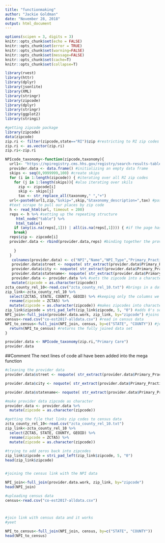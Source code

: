 ```yaml
---
title: "functionmaking"
author: "Jackie Goldman"
date: "November 28, 2018"
output: html_document
---
```


```r
options(scipen = 3, digits = 3)
knitr::opts_chunk$set(echo = FALSE)
knitr::opts_chunk$set(error = TRUE)
knitr::opts_chunk$set(warning=FALSE)
knitr::opts_chunk$set(message=FALSE)
knitr::opts_chunk$set(cache=T)
knitr::opts_chunk$set(collapse=T)
```

```r
library(rvest)
library(httr)
library(dplyr)
library(jsonlite)
library(XML)
library(stringr)
library(zipcode)
library(dplyr)
library(stringr)
library(ggplot2)
library(stringi)
```


```r
#getting zipcode package
library(zipcode)
data(zipcode)
zip.ri <- filter(zipcode,state=="RI")$zip #restricting to RI zip codes
zip.ri <- as.vector(zip.ri)
zip.ri<-zip.ri
```

```r
NPIcode_taxonomy<-function(zipcode,taxonomy){
  url1<- "https://npiregistry.cms.hhs.gov/registry/search-results-table?addressType=ANY&postal_code=" #setting the url to scrape from
  provider.data <- data.frame() #initializing an empty data frame
  skips <- seq(0,9999999,100) #create skips
  for (i in 1:length(zipcode)) { #iterating over all RI zip codes
    for (j in 1:length(skips)){ #also iterating over skils
      zip <- zipcode[i]
      skip <- skips[j]
      tax <- str_replace_all(taxonomy," ","+")
  url<-paste0(url1,zip,"&skip=",skip,"&taxonomy_description=",tax) #pasting the url, with the rhode island zip code and including the skips
  #text scrape to pull our places by zip code
  h <- read_html(url, timeout = 200)
  reps <- h %>% #setting up the repeating structure
     html_node("table") %>%
     html_table()
    if (any(is.na(reps[,1])) | all(is.na(reps[,1]))) { #if the page has no physicians, move to next zip code
    break}
  reps$zip <- zipcode[i]
  provider.data <- rbind(provider.data,reps) #binding together the provider data and reps data
  
    }
  }
   colnames(provider.data) <- c("NPI","Name","NPI_Type","Primary_Practice_Address","Phone","Primary_Taxonomy","zipcode") #the next three lines clean the data set
   provider.data$street <- noquote( str_extract(provider.data$Primary_Practice_Address,pattern="^[a-zA-Z0-9_. -]+?(?=\n)"))
   provider.data$city <- noquote( str_extract(provider.data$Primary_Practice_Address,pattern="(?<=\t)[a-zA-Z_. -]+?(?=, )"))
   provider.data$statename<- noquote( str_extract(provider.data$Primary_Practice_Address,pattern="(?<=, )[A-Z]+(?=\\s)"))
   provider.data <- provider.data %>% #sets the zipcode into a character
   mutate(zipcode = as.character(zipcode))
zcta_county_rel_10<-read.csv("zcta_county_rel_10.txt") #brings in a data set that is needed to link NPI data to census data
zip_link<-zcta_county_rel_10 %>%
  select(ZCTA5, STATE, COUNTY, GEOID) %>% #keeping only the columns we need
  rename(zipcode = ZCTA5) %>%
  mutate(zipcode = as.character(zipcode)) #makes zipcodes into character
zip_link$zipcode = stri_pad_left(zip_link$zipcode, 5, "0") #adds 0's so that all zip codes are the same length
NPI_join<-full_join(provider.data.work, zip_link, by="zipcode") #joins NPI data to linking data set
census<-read.csv("co-est2017-alldata.csv") #read in census data
NPI_to_census<-full_join(NPI_join, census, by=c("STATE", "COUNTY")) #joins linked data set to census data
  return(NPI_to_census) #returns the fully joined data set
}

provider.data <- NPIcode_taxonomy(zip.ri,"Primary Care")
provider.data

```
##Comment
The next lines of code all have been added into the mega function
```r
#cleaning the provider data
provider.data$street <- noquote( str_extract(provider.data$Primary_Practice_Address,pattern="^[a-zA-Z0-9_. -]+?(?=\n)")) #street name and number

provider.data$city <- noquote( str_extract(provider.data$Primary_Practice_Address,pattern="(?<=\t)[a-zA-Z_. -]+?(?=, )"))#city

provider.data$statename<- noquote( str_extract(provider.data$Primary_Practice_Address,pattern="(?<=, )[A-Z]+(?=\\s)")) #state postal code (2 characters)
```

```r
#make provider data zipcode as character
provider.data <- provider.data %>%
  mutate(zipcode = as.character(zipcode))


```


```r
#getting the file that links zip codes to census data
zcta_county_rel_10<-read.csv("zcta_county_rel_10.txt")
zip_link<-zcta_county_rel_10 %>%
  select(ZCTA5, STATE, COUNTY, GEOID) %>%
  rename(zipcode = ZCTA5) %>%
  mutate(zipcode = as.character(zipcode))
  
#trying to add zeros back into zipcodes
zip_link$zipcode = stri_pad_left(zip_link$zipcode, 5, "0")
head(zip_link$zipcode)


#joining the census link with the NPI data

NPI_join<-full_join(provider.data.work, zip_link, by="zipcode")
head(NPI_join)

#uploading census data
census<-read.csv("co-est2017-alldata.csv")



#join link with census data and it works
#yeet

NPI_to_census<-full_join(NPI_join, census, by=c("STATE", "COUNTY"))
head(NPI_to_census)
```


